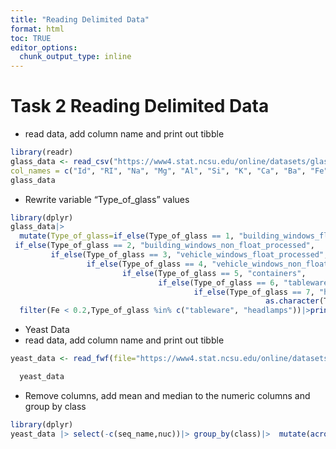 ```yaml
---
title: "Reading Delimited Data"
format: html
toc: TRUE
editor_options: 
  chunk_output_type: inline
---
```

# Task 2 Reading Delimited Data
- read data, add column name and print out tibble
```r
library(readr)
glass_data <- read_csv("https://www4.stat.ncsu.edu/online/datasets/glass.data",
col_names = c("Id", "RI", "Na", "Mg", "Al", "Si", "K", "Ca", "Ba", "Fe","Type_of_glass"))
glass_data
```
-  Rewrite variable "Type_of_glass" values 
```r
library(dplyr)
glass_data|>
  mutate(Type_of_glass=if_else(Type_of_glass == 1, "building_windows_float_processed", 
 if_else(Type_of_glass == 2, "building_windows_non_float_processed",
         if_else(Type_of_glass == 3, "vehicle_windows_float_processed",
                 if_else(Type_of_glass == 4, "vehicle_windows_non_float_processed",
                         if_else(Type_of_glass == 5, "containers",
                                 if_else(Type_of_glass == 6, "tableware",
                                         if_else(Type_of_glass == 7, "headlamps",
                                                         as.character(Type_of_glass))))))))) |> 
  filter(Fe < 0.2,Type_of_glass %in% c("tableware", "headlamps"))|>print()

```
- Yeast Data
-  read data, add column name and print out tibble
```r
yeast_data <- read_fwf(file="https://www4.stat.ncsu.edu/online/datasets/yeast.data", fwf_widths(c(10,4,4,4,4,4,4,4,4,3),c("seq_name","mcg", "gvh", "alm", "mit", "erl", "pox", "vac", "nuc","class")))

  yeast_data

```
-  Remove columns, add mean and median to the numeric columns and group by class

```r
library(dplyr)
yeast_data |> select(-c(seq_name,nuc))|> group_by(class)|>  mutate(across(where(is.numeric),list(mean=mean,median=median), .names = "{.col}_{.fn}"))
```

